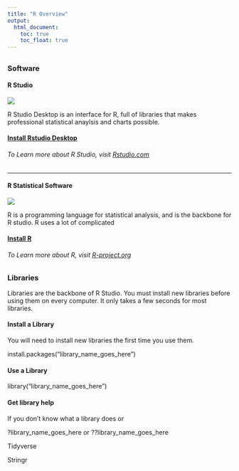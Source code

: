 ```yaml
---
title: "R Overview"
output: 
  html_document: 
    toc: true
    toc_float: true
---
```



## {.tabset .tabset-pills .tabset-fade}



### Software


#### R Studio

![](./Images/RStudioLogo.png)

R Studio Desktop is an interface for R, full of libraries that makes professional statistical anaylsis and charts possible. 

#### [Install Rstudio Desktop](https://www.rstudio.com/products/rstudio/)

###### To Learn more about R Studio, visit [Rstudio.com](https://www.rstudio.com/products/rstudio/)

-----

#### R Statistical Software

![](./Images/Rlogo.jpeg)\

R is a programming language for statistical analysis, and is the backbone for R studio.  R uses a lot of complicated 


#### [Install R](https://cran.r-project.org/mirrors.html)

###### To Learn more about R, visit [R-project.org](https://www.r-project.org/)


### Libraries

Libraries are the backbone of R Studio.  You must install new libraries before using them on every computer.  It only takes a few seconds for most libraries.  

#### Install a Library

You will need to install new libraries the first time you use them.

install.packages("library_name_goes_here")

#### Use a Library

library("library_name_goes_here")

#### Get library help

If you don't know what a library does or 

?library_name_goes_here
or 
??library_name_goes_here

Tidyverse

Stringr


##

